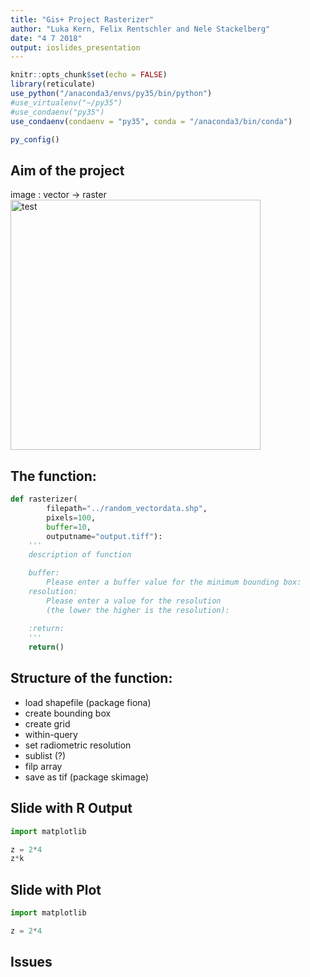 ```yaml
---
title: "Gis+ Project Rasterizer"
author: "Luka Kern, Felix Rentschler and Nele Stackelberg"
date: "4 7 2018"
output: ioslides_presentation
---
```


```r
knitr::opts_chunk$set(echo = FALSE)
library(reticulate)
use_python("/anaconda3/envs/py35/bin/python")
#use_virtualenv("~/py35")
#use_condaenv("py35")
use_condaenv(condaenv = "py35", conda = "/anaconda3/bin/conda")

py_config()
```

## Aim of the project
image :
vector -> raster
![test]("DSC_0107.JPG"){width=400px}

## The function:
```python
def rasterizer(
        filepath="../random_vectordata.shp",
        pixels=100,
        buffer=10,
        outputname="output.tiff"):
    '''
    description of function

    buffer: 
        Please enter a buffer value for the minimum bounding box:
    resolution: 
        Please enter a value for the resolution 
        (the lower the higher is the resolution):
        
    :return:
    '''
    return()
```

## Structure of the function:
- load shapefile (package fiona)
- create bounding box
- create grid
- within-query  
- set radiometric resolution
- sublist (?)
- filp array
- save as tif (package skimage)

## Slide with R Output
```python
import matplotlib

z = 2*4
z*k
```


## Slide with Plot
```python
import matplotlib

z = 2*4
```

## Issues
